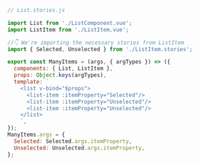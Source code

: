 ```js
// List.stories.js

import List from './ListComponent.vue';
import ListItem from './ListItem.vue';

//👇 We're importing the necessary stories from ListItem
import { Selected, Unselected } from './ListItem.stories';

export const ManyItems = (args, { argTypes }) => ({
  components: { List, ListItem },
  props: Object.keys(argTypes),
  template: `
    <list v-bind="$props">
      <list-item :itemProperty="Selected"/>
      <list-item :itemProperty="Unselected"/>
      <list-item :itemProperty="Unselected"/>
    </list>
    `,
});
ManyItems.args = {
  Selected: Selected.args.itemProperty,
  Unselected: Unselected.args.itemProperty,
};
```